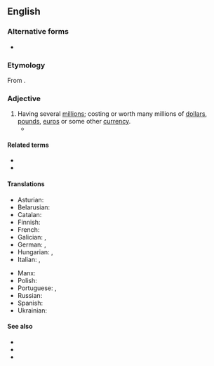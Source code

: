 {{also|multi-million}}
==English==

===Alternative forms===
* {{alter|en|multi-million}}

===Etymology===
From {{prefix|en|multi|million}}.

===Adjective===
{{head|en|adjective}}

# Having several [[million]]s; costing or worth many millions of [[dollar]]s, [[pound]]s, [[euro]]s or some other [[currency]].
#* {{quote-journal
|en
|date=April 6, 2017
|author=Samira Shackle
|title=On the frontline with Karachi’s ambulance drivers
|work=the Guardian
|url=https://www.theguardian.com/world/2017/apr/06/on-the-frontline-with-karachis-ambulance-drivers
|page=
|passage=Edhi lived in a humble, ascetic way, even as his charity became a '''multimillion'''-pound enterprise.}}

====Related terms====
* {{l|en|multimillionaire}}
* {{l|en|million}}

====Translations====
{{trans-top|having several millions}}
* Asturian: {{t|ast|multimillonariu}}
* Belarusian: {{t|be|многамільённы}}
* Catalan: {{t|ca|multimilionari}}
* Finnish: {{t|fi|monimiljoonainen}}
* French: {{t+|fr|multimillionnaire|m|f}}
* Galician: {{t|gl|multimillonario|m}}, {{t|gl|multimillonaria|f}}
* German: {{t+|de|millionenschwer}}, {{t|de|millionenteuer}}
* Hungarian: {{t|hu|többmilliós}}, {{t|hu|többmilliónyi}}
* Italian: {{t|it|multimilionario|m}}, {{t|it|multimilionaria|f}}
{{trans-mid}}
* Manx: {{t|gv|yl-villioonagh}}
* Polish: {{t|pl|wielomilionowy}}
* Portuguese: {{t+|pt|multimilionário|m}}, {{t|pt|multimilionária|f}}
* Russian: {{t+|ru|многомиллио́нный}}
* Spanish: {{t+|es|multimillonario}}
* Ukrainian: {{t+|uk|багатомільйо́нний}}
{{trans-bottom}}

====See also====
* {{l|en|megamillion}}
* {{l|en|supermillion}}
* {{l|en|billion}}